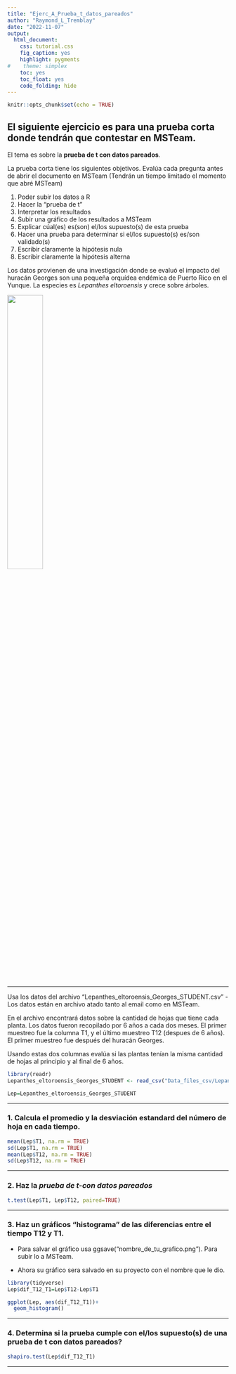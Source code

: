 ```yaml
---
title: "Ejerc_A_Prueba_t_datos_pareados"
author: "Raymond_L_Tremblay"
date: "2022-11-07"
output:
  html_document:
    css: tutorial.css
    fig_caption: yes
    highlight: pygments
#    theme: simplex
    toc: yes
    toc_float: yes
    code_folding: hide
---
```


```r
knitr::opts_chunk$set(echo = TRUE)
```


## El siguiente ejercicio es para una prueba corta donde tendrán que contestar en MSTeam.  

El tema es sobre la **prueba de t con datos pareados**.


La prueba corta tiene los siguientes objetivos. Evalúa cada pregunta antes de abrir el documento en MSTeam (Tendrán un tiempo limitado el momento que abré MSTeam)

1. Poder subir los datos a R
2. Hacer la "prueba de t"
3. Interpretar los resultados
4. Subir una gráfico de los resultados a MSTeam
5. Explicar cúal(es) es(son) el/los supuesto(s) de esta prueba
6. Hacer una prueba para determinar si el/los supuesto(s) es/son validado(s)
7. Escribir claramente la hipótesis nula
8. Escribir claramente la hipótesis alterna



Los datos provienen de una investigación donde se evaluó el impacto del huracán Georges son una pequeña orquídea endémica de Puerto Rico en el Yunque. La especies es *Lepanthes eltoroensis* y crece sobre árboles.  

![](Graficos/L_eltoroensis.jpg){width=40%}

***

Usa los datos del archivo "Lepanthes_eltoroensis_Georges_STUDENT.csv"
 - Los datos están en archivo atado tanto al email como en MSTeam.
 
 

En el archivo encontrará datos sobre la cantidad de hojas que tiene cada planta.  Los datos fueron recopilado por 6 años a cada dos meses. El primer muestreo fue la columna T1, y el último muestreo T12 (despues de 6 años). El primer muestreo fue después del huracán Georges. 

Usando estas dos columnas evalúa si las plantas tenían la misma cantidad de hojas al principio y al final de 6 años. 

```r
library(readr)
Lepanthes_eltoroensis_Georges_STUDENT <- read_csv("Data_files_csv/Lepanthes_eltoroensis_Georges_STUDENT.csv")

Lep=Lepanthes_eltoroensis_Georges_STUDENT
```
***

### 1. Calcula el promedio y la desviación estandard del número de hoja en cada tiempo.
 
```r
mean(Lep$T1, na.rm = TRUE)
sd(Lep$T1, na.rm = TRUE)
mean(Lep$T12, na.rm = TRUE)
sd(Lep$T12, na.rm = TRUE)
```
 
***

### 2. Haz la *prueba de t-con datos pareados*

```r
t.test(Lep$T1, Lep$T12, paired=TRUE)
```

***

### 3. Haz un gráficos "histograma" de las diferencias entre el tiempo T12 y T1.

  - Para salvar el gráfico usa ggsave("nombre_de_tu_grafico.png").  Para subir lo a MSTeam.

  - Ahora su gráfico sera salvado en su proyecto con el nombre que le dio.

```r
library(tidyverse)
Lep$dif_T12_T1=Lep$T12-Lep$T1

ggplot(Lep, aes(dif_T12_T1))+
  geom_histogram()
```


***

### 4. Determina si la prueba cumple con el/los supuesto(s) de una prueba de t con datos pareados?
 
```r
shapiro.test(Lep$dif_T12_T1)
```

***
 